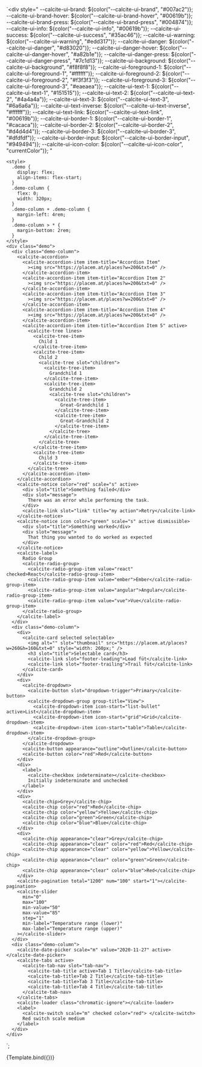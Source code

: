 

<Meta title="Theming/Custom Theme" />

<Description markdown={markdown}></Description>

  `<div
    style="
      --calcite-ui-brand: ${color("--calcite-ui-brand", "#007ac2")};
      --calcite-ui-brand-hover: ${color("--calcite-ui-brand-hover", "#00619b")};
      --calcite-ui-brand-press: ${color("--calcite-ui-brand-press", "#004874")};
      --calcite-ui-info: ${color("--calcite-ui-info", "#00619b")};
      --calcite-ui-success: ${color("--calcite-ui-success", "#35ac46")};
      --calcite-ui-warning: ${color("--calcite-ui-warning", "#edd317")};
      --calcite-ui-danger: ${color("--calcite-ui-danger", "#d83020")};
      --calcite-ui-danger-hover: ${color("--calcite-ui-danger-hover", "#a82b1e")};
      --calcite-ui-danger-press: ${color("--calcite-ui-danger-press", "#7c1d13")};
      --calcite-ui-background: ${color("--calcite-ui-background", "#f8f8f8")};
      --calcite-ui-foreground-1: ${color("--calcite-ui-foreground-1", "#ffffff")};
      --calcite-ui-foreground-2: ${color("--calcite-ui-foreground-2", "#f3f3f3")};
      --calcite-ui-foreground-3: ${color("--calcite-ui-foreground-3", "#eaeaea")};
      --calcite-ui-text-1: ${color("--calcite-ui-text-1", "#151515")};
      --calcite-ui-text-2: ${color("--calcite-ui-text-2", "#4a4a4a")};
      --calcite-ui-text-3: ${color("--calcite-ui-text-3", "#6a6a6a")};
      --calcite-ui-text-inverse: ${color("--calcite-ui-text-inverse", "#ffffff")};
      --calcite-ui-text-link: ${color("--calcite-ui-text-link", "#00619b")};
      --calcite-ui-border-1: ${color("--calcite-ui-border-1", "#cacaca")};
      --calcite-ui-border-2: ${color("--calcite-ui-border-2", "#d4d4d4")};
      --calcite-ui-border-3: ${color("--calcite-ui-border-3", "#dfdfdf")};
      --calcite-ui-border-input: ${color("--calcite-ui-border-input", "#949494")};
      --calcite-ui-icon-color: ${color("--calcite-ui-icon-color", "currentColor")};
    "
  >
    <style>
      .demo {
        display: flex;
        align-items: flex-start;
      }
      .demo-column {
        flex: 0;
        width: 320px;
      }
      .demo-column + .demo-column {
        margin-left: 4rem;
      }
      .demo-column > * {
        margin-bottom: 2rem;
      }
    </style>
    <div class="demo">
      <div class="demo-column">
        <calcite-accordion>
          <calcite-accordion-item item-title="Accordion Item"
            ><img src="https://placem.at/places?w=200&txt=0" />
          </calcite-accordion-item>
          <calcite-accordion-item item-title="Accordion Item 2"
            ><img src="https://placem.at/places?w=200&txt=0" />
          </calcite-accordion-item>
          <calcite-accordion-item item-title="Accordion Item 3"
            ><img src="https://placem.at/places?w=200&txt=0" />
          </calcite-accordion-item>
          <calcite-accordion-item item-title="Accordion Item 4"
            ><img src="https://placem.at/places?w=200&txt=0" />
          </calcite-accordion-item>
          <calcite-accordion-item item-title="Accordion Item 5" active>
            <calcite-tree lines>
              <calcite-tree-item>
                Child 1
              </calcite-tree-item>
              <calcite-tree-item>
                Child 2
                <calcite-tree slot="children">
                  <calcite-tree-item>
                    Grandchild 1
                  </calcite-tree-item>
                  <calcite-tree-item>
                    Grandchild 2
                    <calcite-tree slot="children">
                      <calcite-tree-item>
                        Great-Grandchild 1
                      </calcite-tree-item>
                      <calcite-tree-item>
                        Great-Grandchild 2
                      </calcite-tree-item>
                    </calcite-tree>
                  </calcite-tree-item>
                </calcite-tree>
              </calcite-tree-item>
              <calcite-tree-item>
                Child 3
              </calcite-tree-item>
            </calcite-tree>
          </calcite-accordion-item>
        </calcite-accordion>
        <calcite-notice color="red" scale="s" active>
          <div slot="title">Something failed</div>
          <div slot="message">
            There was an error while performing the task.
          </div>
          <calcite-link slot="link" title="my action">Retry</calcite-link>
        </calcite-notice>
        <calcite-notice icon color="green" scale="s" active dismissible>
          <div slot="title">Something worked</div>
          <div slot="message">
            That thing you wanted to do worked as expected
          </div>
        </calcite-notice>
        <calcite-label>
          Radio Group
          <calcite-radio-group>
            <calcite-radio-group-item value="react" checked>React</calcite-radio-group-item>
            <calcite-radio-group-item value="ember">Ember</calcite-radio-group-item>
            <calcite-radio-group-item value="angular">Angular</calcite-radio-group-item>
            <calcite-radio-group-item value="vue">Vue</calcite-radio-group-item>
          </calcite-radio-group>
        </calcite-label>
      </div>
      <div class="demo-column">
        <div>
          <calcite-card selected selectable>
            <img alt="" slot="thumbnail" src="https://placem.at/places?w=260&h=160&txt=0" style="width: 260px;" />
            <h3 slot="title">Selectable card</h3>
            <calcite-link slot="footer-leading">Lead füt</calcite-link>
            <calcite-link slot="footer-trailing">Trail füt</calcite-link>
          </calcite-card>
        </div>
        <div>
          <calcite-dropdown>
            <calcite-button slot="dropdown-trigger">Primary</calcite-button>
            <calcite-dropdown-group group-title="View">
              <calcite-dropdown-item icon-start="list-bullet" active>List</calcite-dropdown-item>
              <calcite-dropdown-item icon-start="grid">Grid</calcite-dropdown-item>
              <calcite-dropdown-item icon-start="table">Table</calcite-dropdown-item>
            </calcite-dropdown-group>
          </calcite-dropdown>
          <calcite-button appearance="outline">Outline</calcite-button>
          <calcite-button color="red">Red</calcite-button>
        </div>
        <div>
          <label>
            <calcite-checkbox indeterminate></calcite-checkbox>
            Initially indeterminate and unchecked
          </label>
        </div>
        <div>
          <calcite-chip>Grey</calcite-chip>
          <calcite-chip color="red">Red</calcite-chip>
          <calcite-chip color="yellow">Yellow</calcite-chip>
          <calcite-chip color="green">Green</calcite-chip>
          <calcite-chip color="blue">Blue</calcite-chip>
        </div>
        <div>
          <calcite-chip appearance="clear">Grey</calcite-chip>
          <calcite-chip appearance="clear" color="red">Red</calcite-chip>
          <calcite-chip appearance="clear" color="yellow">Yellow</calcite-chip>
          <calcite-chip appearance="clear" color="green">Green</calcite-chip>
          <calcite-chip appearance="clear" color="blue">Red</calcite-chip>
        </div>
        <calcite-pagination total="1200" num="100" start="1"></calcite-pagination>
        <calcite-slider
          min="0"
          max="100"
          min-value="50"
          max-value="85"
          step="1"
          min-label="Temperature range (lower)"
          max-label="Temperature range (upper)"
        ></calcite-slider>
      </div>
      <div class="demo-column">
        <calcite-date-picker scale="m" value="2020-11-27" active></calcite-date-picker>
        <calcite-tabs active>
          <calcite-tab-nav slot="tab-nav">
            <calcite-tab-title active>Tab 1 Title</calcite-tab-title>
            <calcite-tab-title>Tab 2 Title</calcite-tab-title>
            <calcite-tab-title>Tab 3 Title</calcite-tab-title>
            <calcite-tab-title>Tab 4 Title</calcite-tab-title>
          </calcite-tab-nav>
        </calcite-tabs>
        <calcite-loader class="chromatic-ignore"></calcite-loader>
        <label>
          <calcite-switch scale="m" checked color="red"> </calcite-switch>
          Red switch scale medium
        </label>
      </div>
    </div>
  </div>`;

<Story name="Interactive">{Template.bind({})}</Story>
